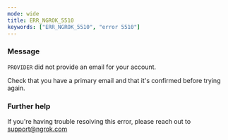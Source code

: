 ```yaml
---
mode: wide
title: ERR_NGROK_5510
keywords: ["ERR_NGROK_5510", "error 5510"]
---
```



### Message

`PROVIDER` did not provide an email for your account.

Check that you have a primary email and that it's confirmed before trying again.

<ErrorDetails />

### Further help

If you're having trouble resolving this error, please reach out to [support@ngrok.com](mailto:support@ngrok.com?subject=Help%20with%20ERR_NGROK_5510)
